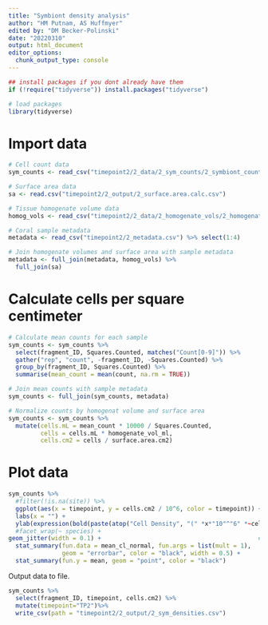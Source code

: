 ```yaml
---
title: "Symbiont density analysis"
author: "HM Putnam, AS Huffmyer"
edited by: "DM Becker-Polinski"
date: "20220310"
output: html_document
editor_options: 
  chunk_output_type: console
---
```


```r
## install packages if you dont already have them
if (!require("tidyverse")) install.packages("tidyverse")

# load packages
library(tidyverse)
```

# Import data
```r
# Cell count data
sym_counts <- read_csv("timepoint2/2_data/2_sym_counts/2_symbiont_counts.csv")

# Surface area data
sa <- read.csv("timepoint2/2_output/2_surface.area.calc.csv")

# Tissue homogenate volume data
homog_vols <- read_csv("timepoint2/2_data/2_homogenate_vols/2_homogenate_vols.csv") %>% select(1:3)

# Coral sample metadata
metadata <- read_csv("timepoint2/2_metadata.csv") %>% select(1:4)

# Join homogenate volumes and surface area with sample metadata
metadata <- full_join(metadata, homog_vols) %>%
  full_join(sa)
```

# Calculate cells per square centimeter
```r
# Calculate mean counts for each sample
sym_counts <- sym_counts %>%
  select(fragment_ID, Squares.Counted, matches("Count[0-9]")) %>%
  gather("rep", "count", -fragment_ID, -Squares.Counted) %>%
  group_by(fragment_ID, Squares.Counted) %>%
  summarise(mean_count = mean(count, na.rm = TRUE))

# Join mean counts with sample metadata
sym_counts <- full_join(sym_counts, metadata)

# Normalize counts by homogenat volume and surface area
sym_counts <- sym_counts %>%
  mutate(cells.mL = mean_count * 10000 / Squares.Counted,
         cells = cells.mL * homogenate_vol_ml,
         cells.cm2 = cells / surface.area.cm2)
```


# Plot data
```r
sym_counts %>%
  #filter(!is.na(site)) %>%
  ggplot(aes(x = timepoint, y = cells.cm2 / 10^6, color = timepoint)) +
  labs(x = "") +
  ylab(expression(bold(paste(atop("Cell Density", "(" *x*"10"^"6" *~cells *~ cm^"-2"*")"))))) + #using quotations over numbers allow them to be bold
  #facet_wrap(~ species) +
geom_jitter(width = 0.1) +                                            # Plot all points
  stat_summary(fun.data = mean_cl_normal, fun.args = list(mult = 1),    # Plot standard error
               geom = "errorbar", color = "black", width = 0.5) +
  stat_summary(fun.y = mean, geom = "point", color = "black")           # Plot mean
```


Output data to file.  

```r
sym_counts %>%
  select(fragment_ID, timepoint, cells.cm2) %>%
  mutate(timepoint="TP2")%>%
  write_csv(path = "timepoint2/2_output/2_sym_densities.csv")


```
